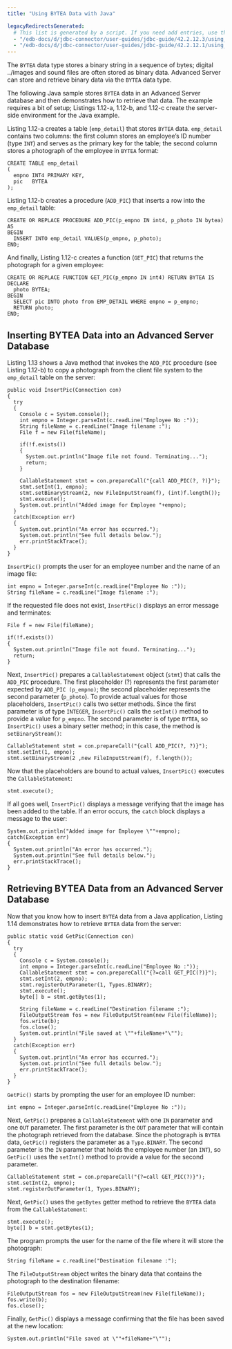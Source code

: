 ```yaml
---
title: "Using BYTEA Data with Java"

legacyRedirectsGenerated:
  # This list is generated by a script. If you need add entries, use the `legacyRedirects` key.
  - "/edb-docs/d/jdbc-connector/user-guides/jdbc-guide/42.2.12.3/using_bytea_data_with_java.html"
  - "/edb-docs/d/jdbc-connector/user-guides/jdbc-guide/42.2.12.1/using_bytea_data_with_java.html"
---
```


<div id="using_bytea_data_with_java" class="registered_link"></div>

The `BYTEA` data type stores a binary string in a sequence of bytes; digital ../images and sound files are often stored as binary data. Advanced Server can store and retrieve binary data via the `BYTEA` data type.

The following Java sample stores `BYTEA` data in an Advanced Server database and then demonstrates how to retrieve that data. The example requires a bit of setup; Listings 1.12-a, 1.12-b, and 1.12-c create the server-side environment for the Java example.

Listing 1.12-a creates a table (`emp_detail`) that stores `BYTEA` data. `emp_detail` contains two columns: the first column stores an employee’s ID number (type `INT`) and serves as the primary key for the table; the second column stores a photograph of the employee in `BYTEA` format:

```text
CREATE TABLE emp_detail
(
  empno INT4 PRIMARY KEY,
  pic   BYTEA
);
```

Listing 1.12-b creates a procedure (`ADD_PIC`) that inserts a row into the `emp_detail` table:

```text
CREATE OR REPLACE PROCEDURE ADD_PIC(p_empno IN int4, p_photo IN bytea) AS
BEGIN
  INSERT INTO emp_detail VALUES(p_empno, p_photo);
END;
```

And finally, Listing 1.12-c creates a function (`GET_PIC`) that returns the photograph for a given employee:

```text
CREATE OR REPLACE FUNCTION GET_PIC(p_empno IN int4) RETURN BYTEA IS
DECLARE
  photo BYTEA;
BEGIN
  SELECT pic INTO photo from EMP_DETAIL WHERE empno = p_empno;
  RETURN photo;
END;
```

## Inserting BYTEA Data into an Advanced Server Database

Listing 1.13 shows a Java method that invokes the `ADD_PIC` procedure (see Listing 1.12-b) to copy a photograph from the client file system to the `emp_detail` table on the server:

```text
public void InsertPic(Connection con)
{
  try
  {
    Console c = System.console();
    int empno = Integer.parseInt(c.readLine("Employee No :"));
    String fileName = c.readLine("Image filename :");
    File f = new File(fileName);

    if(!f.exists())
    {
      System.out.println("Image file not found. Terminating...");
      return;
    }

    CallableStatement stmt = con.prepareCall("{call ADD_PIC(?, ?)}");
    stmt.setInt(1, empno);
    stmt.setBinaryStream(2, new FileInputStream(f), (int)f.length());
    stmt.execute();
    System.out.println("Added image for Employee "+empno);
  }
  catch(Exception err)
  {
    System.out.println("An error has occurred.");
    System.out.println("See full details below.");
    err.printStackTrace();
  }
}
```

`InsertPic()` prompts the user for an employee number and the name of an image file:

```text
int empno = Integer.parseInt(c.readLine("Employee No :"));
String fileName = c.readLine("Image filename :");
```

If the requested file does not exist, `InsertPic()` displays an error message and terminates:

```text
File f = new File(fileName);

if(!f.exists())
{
  System.out.println("Image file not found. Terminating...");
  return;
}
```

Next, `InsertPic()` prepares a `CallableStatement` object (`stmt`) that calls the `ADD_PIC` procedure. The first placeholder (?) represents the first parameter expected by `ADD_PIC (p_empno)`; the second placeholder represents the second parameter (`p_photo`). To provide actual values for those placeholders, `InsertPic()` calls two setter methods. Since the first parameter is of type `INTEGER`, `InsertPic()` calls the `setInt()` method to provide a value for `p_empno`. The second parameter is of type `BYTEA`, so `InsertPic()` uses a binary setter method; in this case, the method is `setBinaryStream()`:

```text
CallableStatement stmt = con.prepareCall("{call ADD_PIC(?, ?)}");
stmt.setInt(1, empno);
stmt.setBinaryStream(2 ,new FileInputStream(f), f.length());
```

Now that the placeholders are bound to actual values, `InsertPic()` executes the `CallableStatement`:

```text
stmt.execute();
```

If all goes well, `InsertPic()` displays a message verifying that the image has been added to the table. If an error occurs, the `catch` block displays a message to the user:

```text
System.out.println("Added image for Employee \""+empno);
catch(Exception err)
{
  System.out.println("An error has occurred.");
  System.out.println("See full details below.");
  err.printStackTrace();
}
```

## Retrieving BYTEA Data from an Advanced Server Database

Now that you know how to insert `BYTEA` data from a Java application, Listing 1.14 demonstrates how to retrieve `BYTEA` data from the server:

```text
public static void GetPic(Connection con)
{
  try
  {
    Console c = System.console();
    int empno = Integer.parseInt(c.readLine("Employee No :"));
    CallableStatement stmt = con.prepareCall("{?=call GET_PIC(?)}");
    stmt.setInt(2, empno);
    stmt.registerOutParameter(1, Types.BINARY);
    stmt.execute();
    byte[] b = stmt.getBytes(1);

    String fileName = c.readLine("Destination filename :");
    FileOutputStream fos = new FileOutputStream(new File(fileName));
    fos.write(b);
    fos.close();
    System.out.println("File saved at \""+fileName+"\"");
  }
  catch(Exception err)
  {
    System.out.println("An error has occurred.");
    System.out.println("See full details below.");
    err.printStackTrace();
  }
}
```

`GetPic()` starts by prompting the user for an employee ID number:

```text
int empno = Integer.parseInt(c.readLine("Employee No :"));
```

Next, `GetPic()` prepares a `CallableStatement` with one `IN` parameter and one `OUT` parameter. The first parameter is the `OUT` parameter that will contain the photograph retrieved from the database. Since the photograph is `BYTEA` data, `GetPic()` registers the parameter as a `Type.BINARY`. The second parameter is the `IN` parameter that holds the employee number (an `INT`), so `GetPic()` uses the `setInt()` method to provide a value for the second parameter.

```text
CallableStatement stmt = con.prepareCall("{?=call GET_PIC(?)}");
stmt.setInt(2, empno);
stmt.registerOutParameter(1, Types.BINARY);
```

Next, `GetPic()` uses the `getBytes` getter method to retrieve the `BYTEA` data from the `CallableStatement`:

```text
stmt.execute();
byte[] b = stmt.getBytes(1);
```

The program prompts the user for the name of the file where it will store the photograph:

```text
String fileName = c.readLine("Destination filename :");
```

The `FileOutputStream` object writes the binary data that contains the photograph to the destination filename:

```text
FileOutputStream fos = new FileOutputStream(new File(fileName));
fos.write(b);
fos.close();
```

Finally, `GetPic()` displays a message confirming that the file has been saved at the new location:

```text
System.out.println("File saved at \""+fileName+"\"");
```
